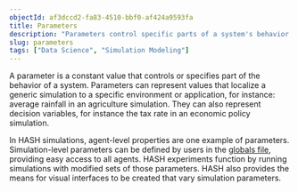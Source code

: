 ```yaml
---
objectId: af3dccd2-fa83-4510-bbf0-af424a9593fa
title: Parameters
description: "Parameters control specific parts of a system's behavior."
slug: parameters
tags: ["Data Science", "Simulation Modeling"]
---
```


A parameter is a constant value that controls or specifies part of the behavior of a system. Parameters can represent values that localize a generic simulation to a specific environment or application, for instance: average rainfall in an agriculture simulation. They can also represent decision variables, for instance the tax rate in an economic policy simulation.

In HASH simulations, agent-level properties are one example of parameters. Simulation-level parameters can be defined by users in the [globals file](https://hash.ai/docs/simulation/creating-simulations/configuration), providing easy access to all agents. HASH experiments function by running simulations with modified sets of those parameters. HASH also provides the means for visual interfaces to be created that vary simulation parameters.
